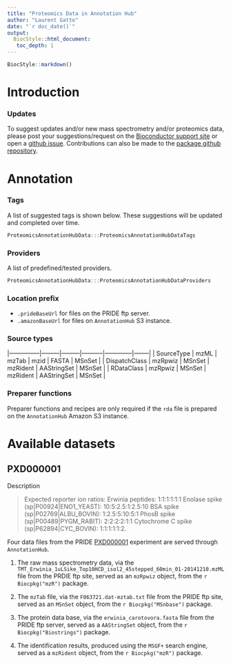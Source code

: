 ```yaml
---
title: "Proteomics Data in Annotation Hub"
author: "Laurent Gatto"
date: "`r doc_date()`"
output:
  BiocStyle::html_document:
   toc_depth: 1
---
```


<!--
%\VignetteEngine{knitr::rmarkdown}
%\VignetteIndexEntry{Proteomics Data in Annotation Hub}
%\VignetteKeyword{proteomics, mass spectrometry, data}
%\VignettePackage{ProteomicsAnnotationHubData}
-->

```r
BiocStyle::markdown()
```

# Introduction



### Updates {-}

To suggest updates and/or new mass spectrometry and/or proteomics
data, please post your suggestions/request on the
[Bioconductor support site](https://support.bioconductor.org/) or open
a
[github issue](https://github.com/lgatto/ProteomicsAnnotationHubData/issues).
Contributions can also be made to the
[package github repository](https://github.com/lgatto/ProteomicsAnnotationHubData).

# Annotation

### Tags {-}

A list of suggested tags is shown below. These suggestions will be
updated and completed over time.

```r
ProteomicsAnnotationHubData:::ProteomicsAnnotationHubDataTags
```

### Providers  {-}

A list of predefined/tested providers.

```r
ProteomicsAnnotationHubData:::ProteomicsAnnotationHubDataProviders
```

### Location prefix {-}

- `.prideBaseUrl` for files on the PRIDE ftp server.
- `.amazonBaseUrl` for files on `AnnotationHub` S3 instance.

### Source types {-}

|---------------|---------|---------|-----------|--------------|--------|
| SourceType    |  mzML   |   mzTab |   mzid    |      FASTA   | MSnSet |
| DispatchClass | mzRpwiz |  MSnSet |  mzRident |  AAStringSet | MSnSet |
| RDataClass    | mzRpwiz |  MSnSet |  mzRident |  AAStringSet | MSnSet |

### Preparer functions {-}

Preparer functions and recipes are only required if the `rda` file is
prepared on the `AnnotationHub` Amazon S3 instance.


# Available datasets

## PXD000001

Description

> Expected reporter ion ratios: Erwinia peptides: 1:1:1:1:1:1 Enolase
> spike (sp|P00924|ENO1_YEAST): 10:5:2.5:1:2.5:10 BSA spike
> (sp|P02769|ALBU_BOVIN): 1:2.5:5:10:5:1 PhosB spike
> (sp|P00489|PYGM_RABIT): 2:2:2:2:1:1 Cytochrome C spike
> (sp|P62894|CYC_BOVIN): 1:1:1:1:1:2.

Four data files from the PRIDE
[PXD000001](http://www.ebi.ac.uk/pride/archive/projects/PXD000001)
experiment are served through `AnnotationHub`.

1. The raw mass spectrometry data, via the
   `TMT_Erwinia_1uLSike_Top10HCD_isol2_45stepped_60min_01-20141210.mzML`
   file from the PRDIE ftp site, served as an `mzRpwiz` object, from
   the `r Biocpkg("mzR")` package.

2. The `mzTab` file, via the `F063721.dat-mztab.txt` file from the
   PRIDE ftp site, served as an `MSnSet` object, from the
   `r Biocpkg("MSnbase")` package.

3. The protein data base, via the `erwinia_carotovora.fasta` file from
	the PRIDE ftp server, served as a `AAStringSet` object, from the
	`r Biocpkg("Biostrings")` package.

4. The identification results, produced using the `MSGF+` search
   engine, served as a `mzRident` object, from the `r Biocpkg("mzR")`
   package.
